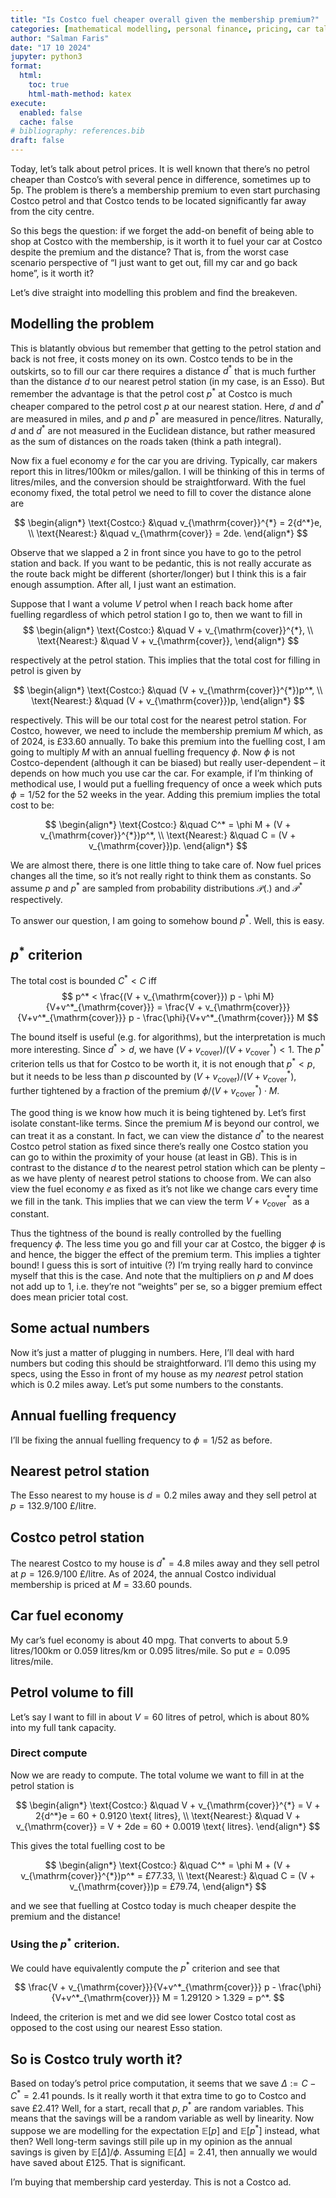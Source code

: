 ```yaml
---
title: "Is Costco fuel cheaper overall given the membership premium?"
categories: [mathematical modelling, personal finance, pricing, car talk]
author: "Salman Faris"
date: "17 10 2024"
jupyter: python3
format:
  html:
    toc: true
    html-math-method: katex
execute: 
  enabled: false
  cache: false
# bibliography: references.bib
draft: false
---
```


Today, let's talk about petrol prices. It is well known that there's no petrol cheaper than Costco's with several pence in difference, sometimes up to 5p. The problem is there's a membership premium to even start purchasing Costco petrol and that Costco tends to be located significantly far away from the city centre. 

So this begs the question: if we forget the add-on benefit of being able to shop at Costco with the membership, is it worth it to fuel your car at Costco despite the premium and the distance? That is, from the worst case scenario perspective of "I just want to get out, fill my car and go back home", is it worth it?

Let's dive straight into modelling this problem and find the breakeven. 

## Modelling the problem

This is blatantly obvious but remember that getting to the petrol station and back is not free, it costs money on its own. Costco tends to be in the outskirts, so to fill our car there requires a distance $d^*$ that is much further than the distance $d$ to our nearest petrol station (in my case, is an Esso). But remember the advantage is that the petrol cost $p^*$ at Costco is much cheaper compared to the petrol cost $p$ at our nearest station. Here, $d$ and $d^*$ are measured in miles, and $p$ and $p^*$ are measured in pence/litres. Naturally, $d$ and $d^*$ are not measured in the Euclidean distance, but rather measured as the sum of distances on the roads taken (think a path integral).

Now fix a fuel economy $e$ for the car you are driving. Typically, car makers report this in litres/100km or miles/gallon. I will be thinking of this in terms of litres/miles, and the conversion should be straightforward. With the fuel economy fixed, the total petrol we need to fill to cover the distance alone are

$$
\begin{align*}
\text{Costco:} &\quad v_{\mathrm{cover}}^{*} = 2{d^*}e, \\
\text{Nearest:} &\quad v_{\mathrm{cover}} = 2de.
\end{align*}
$$

Observe that we slapped a 2 in front since you have to go to the petrol station and back. If you want to be pedantic, this is not really accurate as the route back might be different (shorter/longer) but I think this is a fair enough assumption. After all, I just want an estimation.

Suppose that I want a volume $V$ petrol when I reach back home after fuelling regardless of which petrol station I go to, then we want to fill in
$$
\begin{align*}
\text{Costco:} &\quad V + v_{\mathrm{cover}}^{*}, \\
\text{Nearest:} &\quad V + v_{\mathrm{cover}},
\end{align*}
$$

respectively at the petrol station. This implies that the total cost for filling in petrol is given by

$$
\begin{align*}
\text{Costco:} &\quad (V + v_{\mathrm{cover}}^{*})p^*, \\
\text{Nearest:} &\quad (V + v_{\mathrm{cover}})p,
\end{align*}
$$

respectively. This will be our total cost for the nearest petrol station. For Costco, however, we need to include the membership premium $M$ which, as of 2024, is £33.60 annually. To bake this premium into the fuelling cost, I am going to multiply $M$ with an annual fuelling frequency $\phi$. Now $\phi$ is not Costco-dependent (although it can be biased) but really user-dependent – it depends on how much you use car the car. For example, if I'm thinking of methodical use, I would put a fuelling frequency of once a week which puts $\phi = 1/52$ for the 52 weeks in the year. Adding this premium implies the total cost to be:

$$
\begin{align*}
\text{Costco:} &\quad C^* = \phi M + (V + v_{\mathrm{cover}}^{*})p^*, \\
\text{Nearest:} &\quad C = (V + v_{\mathrm{cover}})p.
\end{align*}
$$

We are almost there, there is one little thing to take care of. Now fuel prices changes all the time, so it's not really right to think them as constants. So assume $p$ and $p^*$ are sampled from probability distributions $\mathcal{P}(.)$ and $\mathcal{P}^*$ respectively.

To answer our question, I am going to somehow bound $p^*$. Well, this is easy. 

::: {.callout-note icon=false}

## $p^*$ criterion

The total cost is bounded $C^* < C$ iff 
$$
p^* 
< \frac{(V + v_{\mathrm{cover}}) p - \phi M}{V+v^*_{\mathrm{cover}}}
= \frac{V + v_{\mathrm{cover}}}{V+v^*_{\mathrm{cover}}} p - \frac{\phi}{V+v^*_{\mathrm{cover}}} M
$$

:::

The bound itself is useful (e.g. for algorithms), but the interpretation is much more interesting. Since $d^* > d$, we have $(V + v_{\mathrm{cover}})/(V + v^*_{\mathrm{cover}}) < 1$. The $p^*$ criterion tells us that for Costco to be worth it, it is not enough that $p^* < p$, but it needs to be less than $p$ discounted by $(V + v_{\mathrm{cover}})/(V + v^*_{\mathrm{cover}})$, further tightened by a fraction of the premium $\phi/(V + v^*_{\mathrm{cover}}) \cdot M$. 

The good thing is we know how much it is being tightened by. Let's first isolate constant-like terms. Since the premium $M$ is beyond our control, we can treat it as a constant. In fact, we can view the distance $d^*$ to the nearest Costco petrol station as fixed since there's really one Costco station you can go to within the proximity of your house (at least in GB). This is in contrast to the distance $d$ to the nearest petrol station which can be plenty – as we have plenty of nearest petrol stations to choose from. We can also view the fuel economy $e$ as fixed as it's not like we  change cars every time we fill in the tank. This implies that we can view the term $V + v^*_{\mathrm{cover}}$ as a constant. 

Thus the tightness of the bound is really controlled by the fuelling frequency $\phi$. The less time you go and fill your car at Costco, the bigger $\phi$ is and hence, the bigger the effect of the premium term. This implies a tighter bound! I guess this is sort of intuitive (?) I'm trying really hard to convince myself that this is the case. And note that the multipliers on $p$ and $M$ does not add up to $1$, i.e. they're not "weights" per se, so a bigger premium effect does mean pricier total cost.

## Some actual numbers

Now it's just a matter of plugging in numbers. Here, I'll deal with hard numbers but coding this should be straightforward. I'll demo this using my specs, using the Esso in front of my house as my _nearest_ petrol station which is 0.2 miles away. Let's put some numbers to the constants.

::: {.callout-note icon="false"}

## Annual fuelling frequency

I'll be fixing the annual fuelling frequency to $\phi = 1/52$ as before.

:::

::: {.callout-note icon="false"}

## Nearest petrol station

The Esso nearest to my house is $d=0.2$ miles away and they sell petrol at $p = 132.9/100$ £/litre.

:::

::: {.callout-note icon="false"}

## Costco petrol station

The nearest Costco to my house is $d^*=4.8$ miles away and they sell petrol at $p = 126.9/100$ £/litre. As of 2024, the annual Costco individual membership is priced at $M = 33.60$ pounds.

:::

::: {.callout-note icon="false"}

## Car fuel economy

My car's fuel economy is about 40 mpg. That converts to about 5.9 litres/100km or 0.059 litres/km or 0.095 litres/mile. So put $e = 0.095$ litres/mile.

:::

::: {.callout-note icon="false"}

## Petrol volume to fill

Let's say I want to fill in about $V = 60$ litres of petrol, which is about 80% into my full tank capacity. 

:::

### Direct compute

Now we are ready to compute. The total volume we want to fill in at the petrol station is

$$
\begin{align*}
\text{Costco:} &\quad V + v_{\mathrm{cover}}^{*} = V + 2{d^*}e = 60 + 0.9120 \text{ litres}, \\
\text{Nearest:} &\quad V + v_{\mathrm{cover}} = V + 2de = 60 + 0.0019 \text{ litres}.
\end{align*}
$$

This gives the total fuelling cost to be

$$
\begin{align*}
\text{Costco:} &\quad C^* = \phi M + (V + v_{\mathrm{cover}}^{*})p^* = £77.33, \\
\text{Nearest:} &\quad C = (V + v_{\mathrm{cover}})p = £79.74,
\end{align*}
$$

and we see that fuelling at Costco today is much cheaper despite the premium and the distance!

### Using the $p^*$ criterion.

We could have equivalently compute the $p^*$ criterion and see that

$$
\frac{V + v_{\mathrm{cover}}}{V+v^*_{\mathrm{cover}}} p - \frac{\phi}{V+v^*_{\mathrm{cover}}} M = 1.29120 > 1.329 = p^*.
$$

Indeed, the criterion is met and we did see lower Costco total cost as opposed to the cost using our nearest Esso station.

## So is Costco truly worth it?

Based on today's petrol price computation, it seems that we save $\Delta := C - C^* = 2.41$ pounds. Is it really worth it that extra time to go to Costco and save £2.41? Well, for a start, recall that $p$, $p^*$ are random variables. This means that the savings will be a random variable as well by linearity. Now suppose we are modelling for the expectation $\mathbb{E}[p]$ and $\mathbb{E}[p^*]$ instead, what then? Well long-term savings still pile up in my opinion as the annual savings is given by $\mathbb{E}[\Delta]/\phi$. Assuming $\mathbb{E}[\Delta] = 2.41$, then annually we would have saved about £125. That is significant.

I'm buying that membership card yesterday. This is not a Costco ad.



<!-- ```python
# Annual fuelling frequency
F = 1/52

# Nearest petrol station
p = 132.9 / 100  # Petrol/litre (£)
d = 0.02 # Distance to station (miles)

# Costco petrol station
M = 33.60  # Annual Costco premium (£)
p = 132.9 / 100  # Petrol/litre (£)
d = 4.8 # Distance to station (miles)

# Car fuel economy.
# 5.88036 litres/100km is my car's. Change this to yours.
E = (
    5.88036 / 100  # litres/km
    * 1.60934  # km/mile
)  # litres/mile

V = 60  # Petrol volume @ home after fuelling (litres)

v = 2*d*E
v_costco = 2*d_costco*E

v_filled = v + V
v_filled_costco = v_costco + V

# Total costs
C_costco = M*F + v_filled_costco*p_costco
C = v_filled*p
print(f"Costco: £{C_costco:,.2f}")
print(f"Nearest: £{C:,.2f}")
``` -->